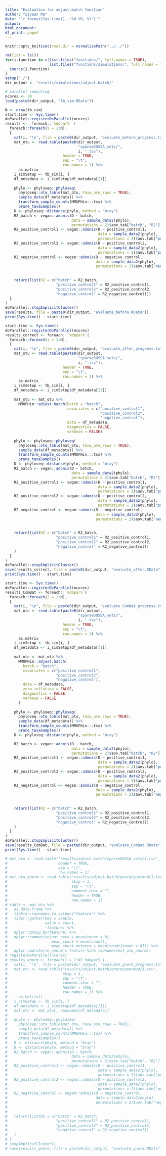 ```yaml
---
title: "Evaluation for adjust.batch function"
author: "Siyuan Ma"
date: "`r format(Sys.time(), '%d %B, %Y')`"
output:
html_document:
df_print: paged
---
```

```r
knitr::opts_knit$set(root.dir = normalizePath("../../"))
```
```r
rm(list = ls())
for(i.function in c(list.files("functions/", full.names = TRUE),
                    list.files("functions/simulations/", full.names = TRUE))) {
  source(i.function)
}
setup("./")
dir_output <- "results/simulations/adjust.batch/"
```

```r
# parallel computing
ncores <- 20
load(paste0(dir_output, "tb_sim.RData"))
```

```r
N <- nrow(tb_sim)
start.time <- Sys.time()
doParallel::registerDoParallel(ncores)
results <-  foreach::`%dopar%` (
  foreach::foreach(i = 1:N), 
  {
    cat(i, "\n", file = paste0(dir_output, "evaluate_before_progress.txt"), append = TRUE)
    mat_otu <- read.table(paste0(dir_output,
                                 "sparseDOSSA_sets/",
                                 i, ".tsv"),
                          header = TRUE,
                          sep = "\t",
                          row.names = 1) %>%
      as.matrix
    i_simSetup <- tb_sim[i, ]
    df_metadata <- i_simSetup$df_metadata[[1]]
    
    phylo <- phyloseq::phyloseq(
      phyloseq::otu_table(mat_otu, taxa_are_rows = TRUE),
      sample_data(df_metadata)) %>%
      transform_sample_counts(MMUPHin:::tss) %>%
      prune_taxaSamples()
    D <- phyloseq::distance(phylo, method = "bray")
    R2_batch <- vegan::adonis(D ~ batch,
                              data = sample_data2(phylo),
                              permutations = 2)$aov.tab["batch", "R2"]
    R2_positive_control1 <- vegan::adonis(D ~ positive_control1,
                                          data = sample_data2(phylo),
                                          permutations = 2)$aov.tab["positive_control1", "R2"]
    R2_positive_control2 <- vegan::adonis(D ~ positive_control2,
                                          data = sample_data2(phylo),
                                          permutations = 2)$aov.tab["positive_control2", "R2"]
    R2_negative_control <- vegan::adonis(D ~ negative_control,
                                         data = sample_data2(phylo),
                                         permutations = 2)$aov.tab["negative_control", "R2"]
    
    
    return(list(R2 = c("batch" = R2_batch,
                       "positive_control1" = R2_positive_control1,
                       "positive_control2" = R2_positive_control2,
                       "negative_control" = R2_negative_control)))
  }
)
doParallel::stopImplicitCluster()
save(results, file = paste0(dir_output, "evaluate_before.RData"))
print(Sys.time() - start.time)
```

```r
start.time <- Sys.time()
doParallel::registerDoParallel(ncores)
results_correct <- foreach::`%dopar%`(
  foreach::foreach(i = 1:N),
  {
    cat(i, "\n", file = paste0(dir_output, "evaluate_after_progress.txt"), append = TRUE)
    mat_otu <- read.table(paste0(dir_output,
                                 "sparseDOSSA_sets/",
                                 i, ".tsv"),
                          header = TRUE,
                          sep = "\t",
                          row.names = 1) %>%
      as.matrix
    i_simSetup <- tb_sim[i, ]
    df_metadata <- i_simSetup$df_metadata[[1]]
    
    mat_otu <- mat_otu %>%
      MMUPHin::adjust.batch(batch = "batch",
                            covariates = c("positive_control1",
                                           "positive_control2",
                                           "negative_control"),
                            data = df_metadata,
                            diagnostics = FALSE,
                            verbose = FALSE)
    
    phylo <- phyloseq::phyloseq(
      phyloseq::otu_table(mat_otu, taxa_are_rows = TRUE),
      sample_data(df_metadata)) %>%
      transform_sample_counts(MMUPHin:::tss) %>%
      prune_taxaSamples()
    D <- phyloseq::distance(phylo, method = "bray")
    R2_batch <- vegan::adonis(D ~ batch,
                              data = sample_data2(phylo),
                              permutations = 2)$aov.tab["batch", "R2"]
    R2_positive_control1 <- vegan::adonis(D ~ positive_control1,
                                          data = sample_data2(phylo),
                                          permutations = 2)$aov.tab["positive_control1", "R2"]
    R2_positive_control2 <- vegan::adonis(D ~ positive_control2,
                                          data = sample_data2(phylo),
                                          permutations = 2)$aov.tab["positive_control2", "R2"]
    R2_negative_control <- vegan::adonis(D ~ negative_control,
                                         data = sample_data2(phylo),
                                         permutations = 2)$aov.tab["negative_control", "R2"]
    
    
    return(list(R2 = c("batch" = R2_batch,
                       "positive_control1" = R2_positive_control1,
                       "positive_control2" = R2_positive_control2,
                       "negative_control" = R2_negative_control))
    )
  }
) 
doParallel::stopImplicitCluster()
save(results_correct, file = paste0(dir_output, "evaluate_after.RData"))
print(Sys.time() - start.time)
```

```r
start.time <- Sys.time()
doParallel::registerDoParallel(ncores)
results_ComBat <- foreach::`%dopar%`(
  foreach::foreach(i = 1:N),
  {
    cat(i, "\n", file = paste0(dir_output, "evaluate_ComBat_progress.txt"), append = TRUE)
    mat_otu <- read.table(paste0(dir_output,
                                 "sparseDOSSA_sets/",
                                 i, ".tsv"),
                          header = TRUE,
                          sep = "\t",
                          row.names = 1) %>%
      as.matrix
    i_simSetup <- tb_sim[i, ]
    df_metadata <- i_simSetup$df_metadata[[1]]
    
    mat_otu <- mat_otu %>%
      MMUPHin::adjust.batch(
        batch = "batch",
        covariates = c("positive_control1",
                       "positive_control2",
                       "negative_control"),
        data = df_metadata,
        zero.inflation = FALSE,
        diagnostics = FALSE,
        verbose = FALSE
      )
    
    phylo <- phyloseq::phyloseq(
      phyloseq::otu_table(mat_otu, taxa_are_rows = TRUE),
      sample_data(df_metadata)) %>%
      transform_sample_counts(MMUPHin:::tss) %>%
      prune_taxaSamples()
    D <- phyloseq::distance(phylo, method = "bray")

    R2_batch <- vegan::adonis(D ~ batch,
                              data = sample_data2(phylo),
                              permutations = 2)$aov.tab["batch", "R2"]
    R2_positive_control1 <- vegan::adonis(D ~ positive_control1,
                                          data = sample_data2(phylo),
                                          permutations = 2)$aov.tab["positive_control1", "R2"]
    R2_positive_control2 <- vegan::adonis(D ~ positive_control2,
                                          data = sample_data2(phylo),
                                          permutations = 2)$aov.tab["positive_control2", "R2"]
    R2_negative_control <- vegan::adonis(D ~ negative_control,
                                         data = sample_data2(phylo),
                                         permutations = 2)$aov.tab["negative_control", "R2"]
    
    
    return(list(R2 = c("batch" = R2_batch,
                       "positive_control1" = R2_positive_control1,
                       "positive_control2" = R2_positive_control2,
                       "negative_control" = R2_negative_control))
    )
  }
)  
doParallel::stopImplicitCluster()
save(results_ComBat, file = paste0(dir_output, "evaluate_ComBat.RData"))
print(Sys.time() - start.time)
```

```r
# mat_otu <- read.table("results/adjust.batch/sparseDOSSA_sets/1.tsv",
#                       header = TRUE,
#                       sep = "\t",
#                       row.names = 1)
# mat_otu_qnorm <- read.table("results/adjust.batch/qnorm/qnormed/1.tsv",
#                             skip = 1,
#                             sep = "\t",
#                             comment.char = "", 
#                             header = TRUE,
#                             row.names = 1)
# table <- mat_otu %>% 
#   as.data.frame %>% 
#   tibble::rownames_to_column("feature") %>% 
#   tidyr::gather(key = sample,
#                 value = count,
#                 -feature) %>% 
#   dplyr::group_by(feature) %>% 
#   dplyr::summarise(not_zero = mean(count > 0),
#                    mean_count = mean(count),
#                    mean_count_notzero = mean(count[count > 0])) %>% 
#   dplyr::mutate(in_qnorm = feature %in% rownames(mat_otu_qnorm))
# registerDoParallel(ncores)
# results_qnorm <- foreach(i = 1:N) %dopar% {
#   cat(i, "\n", file = paste0(dir_output, "evaluate_qnorm_progress.txt"), append = TRUE)
#   mat_otu <- read.table("results/adjust.batch/qnorm/qnormed/1.tsv",
#                         skip = 1,
#                         sep = "\t",
#                         comment.char = "", 
#                         header = TRUE,
#                         row.names = 1) %>% 
#     as.matrix()
#   i_simSetup <- tb_sim[i, ]
#   df_metadata <- i_simSetup$df_metadata[[1]]
#   mat_otu <- mat_otu[, rownames(df_metadata)]
#   
#   phylo <- phyloseq::phyloseq(
#     phyloseq::otu_table(mat_otu, taxa_are_rows = TRUE),
#     sample_data(df_metadata)) %>%
#     transform_sample_counts(MMUPHin:::tss) %>%
#     prune_taxaSamples()
#   D <- distance(phylo, method = "bray")
#   D <- distance(phylo, method = "bray")
#   R2_batch <- vegan::adonis(D ~ batch,
#                             data = sample_data2(phylo),
#                             permutations = 2)$aov.tab["batch", "R2"]
#   R2_positive_control1 <- vegan::adonis(D ~ positive_control1,
#                                         data = sample_data2(phylo),
#                                         permutations = 2)$aov.tab["positive_control1", "R2"]
#   R2_positive_control2 <- vegan::adonis(D ~ positive_control2,
#                                         data = sample_data2(phylo),
#                                         permutations = 2)$aov.tab["positive_control2", "R2"]
#   R2_negative_control <- vegan::adonis(D ~ negative_control,
#                                        data = sample_data2(phylo),
#                                        permutations = 2)$aov.tab["negative_control", "R2"]
#   
#   
#   return(list(R2 = c("batch" = R2_batch,
#                      "positive_control1" = R2_positive_control1,
#                      "positive_control2" = R2_positive_control2,
#                      "negative_control" = R2_negative_control))
#   )
# }
# stopImplicitCluster()
# save(results_qnorm, file = paste0(dir_output, "evaluate_qnorm.RData"))
```
